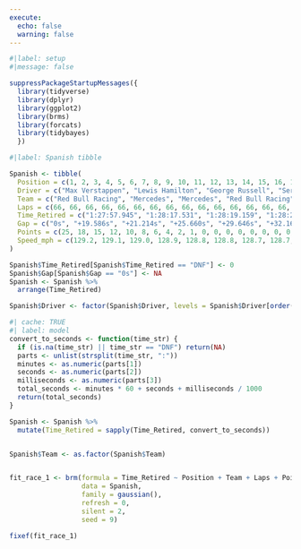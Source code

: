 ```yaml
---
execute:
  echo: false
  warning: false
---
```


```r
#|label: setup
#|message: false

suppressPackageStartupMessages({
  library(tidyverse)
  library(dplyr)
  library(ggplot2)
  library(brms)
  library(forcats)
  library(tidybayes)
  })
```


```r
#|label: Spanish tibble

Spanish <- tibble(
  Position = c(1, 2, 3, 4, 5, 6, 7, 8, 9, 10, 11, 12, 13, 14, 15, 16, 17, 18, 19, 20),
  Driver = c("Max Verstappen", "Lewis Hamilton", "George Russell", "Sergio Perez", "Carlos Sainz", "Lance Stroll", "Fernando Alonso", "Esteban Ocon", "Zhou Guanyu", "Pierre Gasly", "Charles Leclerc", "Yuki Tsunoda", "Oscar Piastri", "Nyck de Vries", "Nico Hülkenberg", "Alex Albon", "Lando Norris", "Kevin Magnussen", "Valtteri Bottas", "Logan Sargeant"),
  Team = c("Red Bull Racing", "Mercedes", "Mercedes", "Red Bull Racing", "Ferrari", "Aston Martin", "Aston Martin", "Alpine", "Alfa Romeo", "Alpine", "Ferrari", "RB", "McLaren", "RB", "Haas", "Williams", "McLaren", "Haas", "Alfa Romeo", "Williams"),
  Laps = c(66, 66, 66, 66, 66, 66, 66, 66, 66, 66, 66, 66, 66, 66, 66, 66, 66, 66, 66, 66),
  Time_Retired = c("1:27:57.945", "1:28:17.531", "1:28:19.159", "1:28:23.605", "1:28:27.591", "1:28:30.112", "1:28:32.593", "1:28:34.735", "1:28:36.869", "1:28:39.126", "1:28:42.379", "1:28:44.215", "1:28:46.581", "1:28:48.331", "1:28:51.451", "1:28:53.215", "1:28:55.114", "1:28:58.334", "1:29:01.745", "1:29:05.175"),
  Gap = c("0s", "+19.586s", "+21.214s", "+25.660s", "+29.646s", "+32.167s", "+34.648s", "+36.790s", "+38.924s", "+41.181s", "+44.434s", "+46.270s", "+48.636s", "+50.386s", "+53.506s", "+55.270s", "+57.169s", "+60.389s", "+63.800s", "+67.230s"),
  Points = c(25, 18, 15, 12, 10, 8, 6, 4, 2, 1, 0, 0, 0, 0, 0, 0, 0, 0, 0, 0),
  Speed_mph = c(129.2, 129.1, 129.0, 128.9, 128.8, 128.8, 128.7, 128.7, 128.6, 128.5, 128.5, 128.4, 128.3, 128.2, 128.2, 128.1, 128.1, 128.0, 127.9, 127.9)
)

Spanish$Time_Retired[Spanish$Time_Retired == "DNF"] <- 0
Spanish$Gap[Spanish$Gap == "0s"] <- NA
Spanish <- Spanish %>%
  arrange(Time_Retired)

Spanish$Driver <- factor(Spanish$Driver, levels = Spanish$Driver[order(Spanish$Time_Retired)])
```

```r
#| cache: TRUE
#| label: model
convert_to_seconds <- function(time_str) {
  if (is.na(time_str) || time_str == "DNF") return(NA)
  parts <- unlist(strsplit(time_str, ":"))
  minutes <- as.numeric(parts[1])
  seconds <- as.numeric(parts[2])
  milliseconds <- as.numeric(parts[3])
  total_seconds <- minutes * 60 + seconds + milliseconds / 1000
  return(total_seconds)
}

Spanish <- Spanish %>%
  mutate(Time_Retired = sapply(Time_Retired, convert_to_seconds))


Spanish$Team <- as.factor(Spanish$Team)


fit_race_1 <- brm(formula = Time_Retired ~ Position + Team + Laps + Points + Speed_mph,
                  data = Spanish,
                  family = gaussian(),
                  refresh = 0,
                  silent = 2,
                  seed = 9)
```

```r
fixef(fit_race_1)
```

